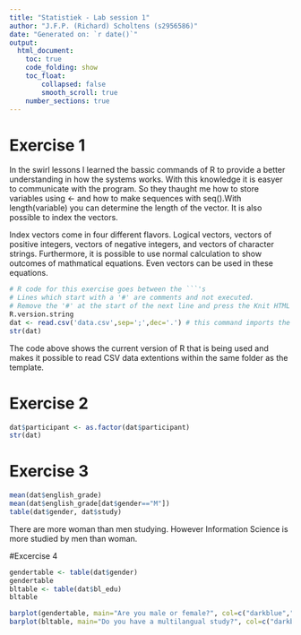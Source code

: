 ---
title: "Statistiek - Lab session 1"
author: "J.F.P. (Richard) Scholtens (s2956586)"
date: "Generated on: `r date()`"
output: 
  html_document:
    toc: true
    code_folding: show
    toc_float: 
        collapsed: false
        smooth_scroll: true
    number_sections: true
---


# Exercise 1

In the swirl lessons I learned the bassic commands of R to provide a better understanding in how the systems works. With this knowledge it is easyer to communicate with the program. So they thaught me how to store variables using <- and how to make sequences with seq().With length(variable) you can determine the length of the vector. It is also possible to index the vectors.

Index vectors come in four different flavors. Logical vectors, vectors of positive integers, vectors of negative integers, and vectors of character strings. Furthermore, it is possible to use normal calculation to show outcomes of mathmatical equations. Even vectors can be used in these equations.



```{r, fig.width=5, fig.height=5}
# R code for this exercise goes between the ```'s 
# Lines which start with a '#' are comments and not executed.
# Remove the '#' at the start of the next line and press the Knit HTML button
R.version.string
dat <- read.csv('data.csv',sep=';',dec='.') # this command imports the data.csv in R
str(dat)
```

The code above shows the current version of R that is being used and makes it possible to read CSV data extentions within the same folder as the template. 

# Exercise 2 

```{r, fig.width=5, fig.height=5}
dat$participant <- as.factor(dat$participant)
str(dat)
```

# Exercise 3

```{r, fig.width=5, fig.height=5}
mean(dat$english_grade)
mean(dat$english_grade[dat$gender=="M"])
table(dat$gender, dat$study)
```

There are more woman than men studying. However Information Science is more studied 
by men than woman.

#Excercise 4

```{r, fig.width=5, fig.height=5}
gendertable <- table(dat$gender)
gendertable
bltable <- table(dat$bl_edu)
bltable

barplot(gendertable, main="Are you male or female?", col=c("darkblue","red"), ylab="Frequency", xlab="Awnser", ylim=c(0,15))
barplot(bltable, main="Do you have a multilangual study?", col=c("darkblue","red"), ylab="Frequency", xlab="Awnser", ylim=c(0,20))

```



